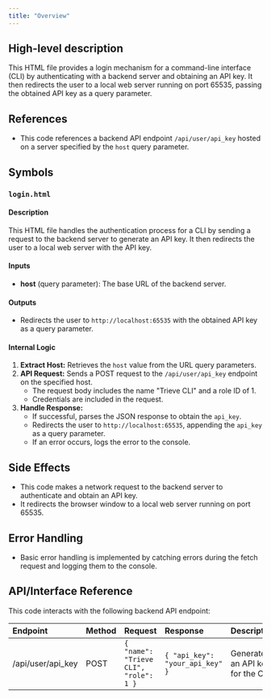```yaml
---
title: "Overview"
---
```


## High-level description
This HTML file provides a login mechanism for a command-line interface (CLI) by authenticating with a backend server and obtaining an API key. It then redirects the user to a local web server running on port 65535, passing the obtained API key as a query parameter.

## References
- This code references a backend API endpoint `/api/user/api_key` hosted on a server specified by the `host` query parameter.

## Symbols
### `login.html`
#### Description
This HTML file handles the authentication process for a CLI by sending a request to the backend server to generate an API key. It then redirects the user to a local web server with the API key.

#### Inputs
- **host** (query parameter): The base URL of the backend server.

#### Outputs
- Redirects the user to `http://localhost:65535` with the obtained API key as a query parameter.

#### Internal Logic
1. **Extract Host:** Retrieves the `host` value from the URL query parameters.
2. **API Request:** Sends a POST request to the `/api/user/api_key` endpoint on the specified host.
    - The request body includes the name "Trieve CLI" and a role ID of 1.
    - Credentials are included in the request.
3. **Handle Response:**
    - If successful, parses the JSON response to obtain the `api_key`.
    - Redirects the user to `http://localhost:65535`, appending the `api_key` as a query parameter.
    - If an error occurs, logs the error to the console.

## Side Effects
- This code makes a network request to the backend server to authenticate and obtain an API key.
- It redirects the browser window to a local web server running on port 65535.

## Error Handling
- Basic error handling is implemented by catching errors during the fetch request and logging them to the console.

## API/Interface Reference
This code interacts with the following backend API endpoint:

| Endpoint | Method | Request | Response | Description |
|:---------|:-------|:--------|:---------|:------------|
| /api/user/api_key | POST | `{ "name": "Trieve CLI", "role": 1 }` | `{ "api_key": "your_api_key" }` | Generates an API key for the CLI. |
